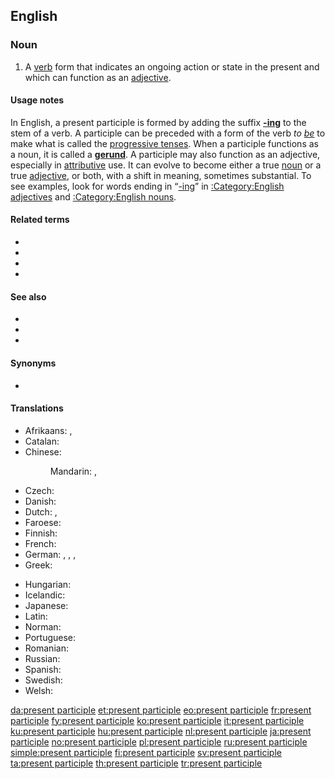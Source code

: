 {{also|present-participle}}
==English==
{{wikipedia}}

===Noun===
{{en-noun|head=[[present]] [[participle]]}}

# {{lb|en|grammar}} A [[verb]] form that indicates an ongoing action or state in the present and which can function as an [[adjective]].

====Usage notes====
In English, a present participle is formed by adding the suffix '''[[-ing]]''' to the stem of a verb. A participle can be preceded with a form of the verb ''to [[be]]'' to make what is called the [[progressive tense]]s. When a participle functions as a noun, it is called a '''[[gerund]]'''. A participle may also function as an adjective, especially in [[attributive]] use. It can evolve to become either a true [[noun]] or a true [[adjective]], or both, with a shift in meaning, sometimes substantial. To see examples, look for words ending in “[[-ing]]” in [[:Category:English adjectives]] and [[:Category:English nouns]].

====Related terms====
* {{l|en|future participle}} <!-- Latin futurus, venturus, amaturus... -->
* {{l|en|participle}}
* {{l|en|past participle}}
* {{l|en|perfect passive participle}}

====See also====
* {{l|en|gerund}}
* {{l|en|gerundive}}
* {{l|en|periphrastic}}

====Synonyms====
* {{l|en|p.pr.}} {{qualifier|abbreviation}}

====Translations====
{{trans-top|verb form that indicates an ongoing action}}
* Afrikaans: {{t|af|teenwoordige deelwoord}}, {{t|af|onvoltooide deelwoord}}
* Catalan: {{t|ca|participi present|m}}
* Chinese:
*: Mandarin: {{t|cmn|現在分詞|sc=Hani}}, {{t+|cmn|现在分词|tr=xiànzài fēncí|sc=Hani}}
* Czech: {{t|cs|příčestí přítomné|n}}
* Danish: {{t+|da|præsens participium|n|c}}
* Dutch: {{t+|nl|onvoltooid deelwoord|n}}, {{t+|nl|tegenwoordig deelwoord|n}}
* Faroese: {{t|fo|nútíðar lýsingarháttur|m}}
* Finnish: {{t+|fi|partisiipin preesens}}
* French: {{t+|fr|participe présent|m}}
* German: {{t|de|Mittelwort der Gegenwart|n}}, {{t|de|Partizipium präsentis|n}}, {{t|de|Partizip Präsens|n}}, {{t|de|Partizip I|n}}
* Greek: {{t|el|μετοχή του ενεστώτα|f}}
{{trans-mid}}
* Hungarian: {{t+|hu|folyamatos melléknévi igenév}}
* Icelandic: {{t+|is|lýsingarháttur nútíðar|m}}
* Japanese: {{t|ja|現在分詞|tr=げんざいぶんし, genzai bunshi|sc=Jpan}}
* Latin: {{t|la|participium praesentis|m|n}}
* Norman: {{t|nrf|participe présent|m}} {{qualifier|Jersey}}
* Portuguese: {{t+|pt|particípio presente|m}}
* Romanian: {{t|ro|participiu prezent|n}}
* Russian: {{t+|ru|прича́стие настоя́щего вре́мени|n}}
* Spanish: {{t+|es|participio presente|m}}
* Swedish: {{t+|sv|presensparticip|c}}
* Welsh: {{t|cy|rhangymeriad presennol|m}}
{{trans-bottom}}

[[da:present participle]]
[[et:present participle]]
[[eo:present participle]]
[[fr:present participle]]
[[fy:present participle]]
[[ko:present participle]]
[[it:present participle]]
[[ku:present participle]]
[[hu:present participle]]
[[nl:present participle]]
[[ja:present participle]]
[[no:present participle]]
[[pl:present participle]]
[[ru:present participle]]
[[simple:present participle]]
[[fi:present participle]]
[[sv:present participle]]
[[ta:present participle]]
[[th:present participle]]
[[tr:present participle]]